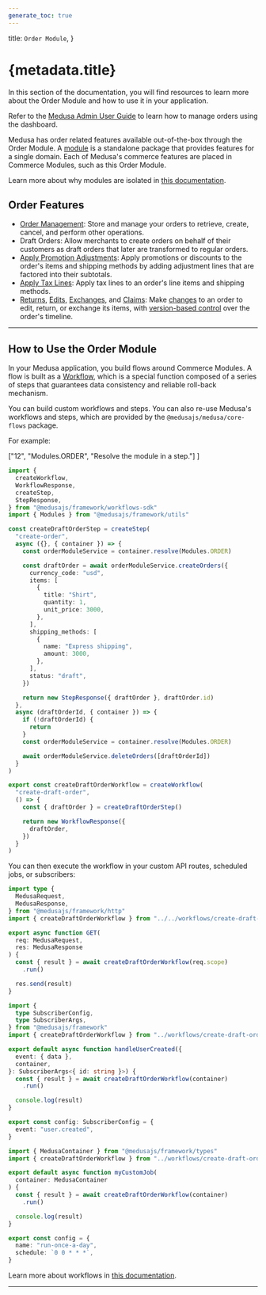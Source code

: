 ```yaml
---
generate_toc: true
---
```



  title: `Order Module`,
}

# {metadata.title}

In this section of the documentation, you will find resources to learn more about the Order Module and how to use it in your application.

<Note title="Looking for no-code docs?">

Refer to the [Medusa Admin User Guide](!user-guide!/orders) to learn how to manage orders using the dashboard.

</Note>

Medusa has order related features available out-of-the-box through the Order Module. A [module](!docs!/learn/fundamentals/modules) is a standalone package that provides features for a single domain. Each of Medusa's commerce features are placed in Commerce Modules, such as this Order Module.

<Note>

Learn more about why modules are isolated in [this documentation](!docs!/learn/fundamentals/modules/isolation).

</Note>

## Order Features

- [Order Management](./concepts/page.mdx): Store and manage your orders to retrieve, create, cancel, and perform other operations.
- Draft Orders: Allow merchants to create orders on behalf of their customers as draft orders that later are transformed to regular orders.
- [Apply Promotion Adjustments](./promotion-adjustments/page.mdx): Apply promotions or discounts to the order's items and shipping methods by adding adjustment lines that are factored into their subtotals.
- [Apply Tax Lines](./tax-lines/page.mdx): Apply tax lines to an order's line items and shipping methods.
- [Returns](./return/page.mdx), [Edits](./edit/page.mdx), [Exchanges](./exchange/page.mdx), and [Claims](./claim/page.mdx): Make [changes](./order-change/page.mdx) to an order to edit, return, or exchange its items, with [version-based control](./order-versioning/page.mdx) over the order's timeline.

---

## How to Use the Order Module

In your Medusa application, you build flows around Commerce Modules. A flow is built as a [Workflow](!docs!/learn/fundamentals/workflows), which is a special function composed of a series of steps that guarantees data consistency and reliable roll-back mechanism. 

You can build custom workflows and steps. You can also re-use Medusa's workflows and steps, which are provided by the `@medusajs/medusa/core-flows` package.

For example:

  ["12", "Modules.ORDER", "Resolve the module in a step."]
]

```ts title="src/workflows/create-draft-order.ts" highlights={highlights}
import { 
  createWorkflow, 
  WorkflowResponse,
  createStep,
  StepResponse,
} from "@medusajs/framework/workflows-sdk"
import { Modules } from "@medusajs/framework/utils"

const createDraftOrderStep = createStep(
  "create-order",
  async ({}, { container }) => {
    const orderModuleService = container.resolve(Modules.ORDER)

    const draftOrder = await orderModuleService.createOrders({
      currency_code: "usd",
      items: [
        {
          title: "Shirt",
          quantity: 1,
          unit_price: 3000,
        },
      ],
      shipping_methods: [
        {
          name: "Express shipping",
          amount: 3000,
        },
      ],
      status: "draft",
    })

    return new StepResponse({ draftOrder }, draftOrder.id)
  },
  async (draftOrderId, { container }) => {
    if (!draftOrderId) {
      return
    }
    const orderModuleService = container.resolve(Modules.ORDER)

    await orderModuleService.deleteOrders([draftOrderId])
  }
)

export const createDraftOrderWorkflow = createWorkflow(
  "create-draft-order",
  () => {
    const { draftOrder } = createDraftOrderStep()

    return new WorkflowResponse({
      draftOrder,
    })
  }
)
```

You can then execute the workflow in your custom API routes, scheduled jobs, or subscribers:

<CodeTabs group="resource-types">
  <CodeTab label="API Route" value="api-route">
    
```ts title="src/api/workflow/route.ts" highlights={[["11"], ["12"]]} collapsibleLines="1-6" expandButtonLabel="Show Imports"
import type {
  MedusaRequest,
  MedusaResponse,
} from "@medusajs/framework/http"
import { createDraftOrderWorkflow } from "../../workflows/create-draft-order"

export async function GET(
  req: MedusaRequest,
  res: MedusaResponse
) {
  const { result } = await createDraftOrderWorkflow(req.scope)
    .run()

  res.send(result)
}
```

  </CodeTab>
  <CodeTab label="Subscriber" value="subscriber">
    
```ts title="src/subscribers/user-created.ts" highlights={[["11"], ["12"]]} collapsibleLines="1-6" expandButtonLabel="Show Imports"
import {
  type SubscriberConfig,
  type SubscriberArgs,
} from "@medusajs/framework"
import { createDraftOrderWorkflow } from "../workflows/create-draft-order"

export default async function handleUserCreated({
  event: { data },
  container,
}: SubscriberArgs<{ id: string }>) {
  const { result } = await createDraftOrderWorkflow(container)
    .run()

  console.log(result)
}

export const config: SubscriberConfig = {
  event: "user.created",
}
```

  </CodeTab>
  <CodeTab label="Scheduled Job" value="scheduled-job">
    
```ts title="src/jobs/run-daily.ts" highlights={[["7"], ["8"]]}
import { MedusaContainer } from "@medusajs/framework/types"
import { createDraftOrderWorkflow } from "../workflows/create-draft-order"

export default async function myCustomJob(
  container: MedusaContainer
) {
  const { result } = await createDraftOrderWorkflow(container)
    .run()

  console.log(result)
}

export const config = {
  name: "run-once-a-day",
  schedule: `0 0 * * *`,
}
```

  </CodeTab>
</CodeTabs>

Learn more about workflows in [this documentation](!docs!/learn/fundamentals/workflows).

---

<CommerceModuleSections />